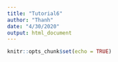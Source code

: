 ```yaml
---
title: "Tutorial6"
author: "Thanh"
date: "4/30/2020"
output: html_document
---
```


```r
knitr::opts_chunk$set(echo = TRUE)
```
